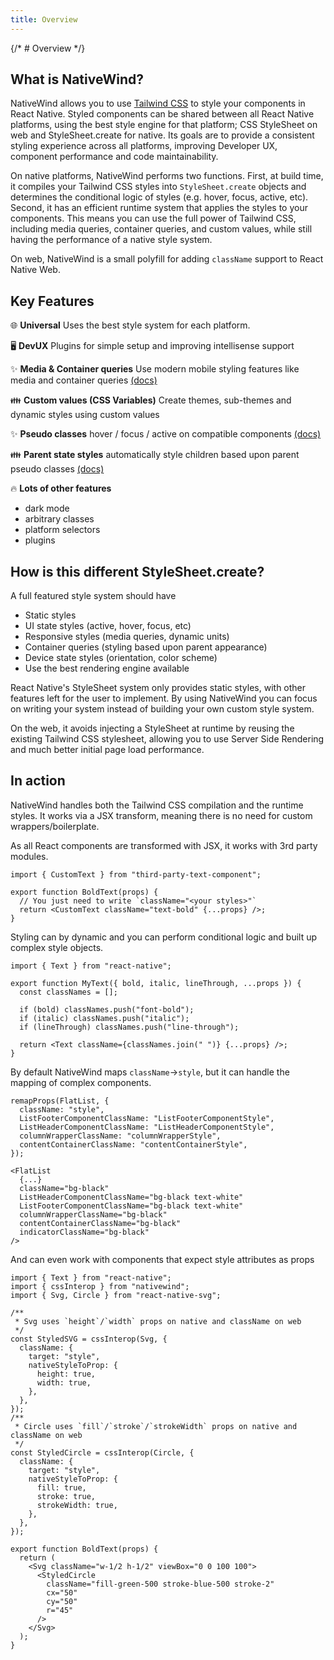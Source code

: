 ```yaml
---
title: Overview
---
```


{/* # Overview */}

## What is NativeWind?

NativeWind allows you to use [Tailwind CSS](https://tailwindcss.com) to style your components in React Native. Styled components can be shared between all React Native platforms, using the best style engine for that platform; CSS StyleSheet on web and StyleSheet.create for native. Its goals are to provide a consistent styling experience across all platforms, improving Developer UX, component performance and code maintainability.

On native platforms, NativeWind performs two functions. First, at build time, it compiles your Tailwind CSS styles into `StyleSheet.create` objects and determines the conditional logic of styles (e.g. hover, focus, active, etc). Second, it has an efficient runtime system that applies the styles to your components. This means you can use the full power of Tailwind CSS, including media queries, container queries, and custom values, while still having the performance of a native style system.

On web, NativeWind is a small polyfill for adding `className` support to React Native Web.

## Key Features

🌐 **Universal** Uses the best style system for each platform.

🖥️ **DevUX** Plugins for simple setup and improving intellisense support

✨ **Media & Container queries** Use modern mobile styling features like media and container queries [(docs)](../core-concepts/states#hover-focus-and-active)

👪 **Custom values (CSS Variables)** Create themes, sub-themes and dynamic styles using custom values

✨ **Pseudo classes** hover / focus / active on compatible components [(docs)](../core-concepts/states#hover-focus-and-active)

👪 **Parent state styles** automatically style children based upon parent pseudo classes [(docs)](../core-concepts/states#hover-focus-and-active#styling-based-on-parent-state)

🔥 **Lots of other features**

- dark mode
- arbitrary classes
- platform selectors
- plugins

## How is this different StyleSheet.create?

A full featured style system should have

- Static styles
- UI state styles (active, hover, focus, etc)
- Responsive styles (media queries, dynamic units)
- Container queries (styling based upon parent appearance)
- Device state styles (orientation, color scheme)
- Use the best rendering engine available

React Native's StyleSheet system only provides static styles, with other features left for the user to implement. By using NativeWind you can focus on writing your system instead of building your own custom style system.

On the web, it avoids injecting a StyleSheet at runtime by reusing the existing Tailwind CSS stylesheet, allowing you to use Server Side Rendering and much better initial page load performance.

## In action

NativeWind handles both the Tailwind CSS compilation and the runtime styles. It works via a JSX transform, meaning there is no need for custom wrappers/boilerplate.

As all React components are transformed with JSX, it works with 3rd party modules.

```tsx
import { CustomText } from "third-party-text-component";

export function BoldText(props) {
  // You just need to write `className="<your styles>"`
  return <CustomText className="text-bold" {...props} />;
}
```

Styling can by dynamic and you can perform conditional logic and built up complex style objects.

```tsx
import { Text } from "react-native";

export function MyText({ bold, italic, lineThrough, ...props }) {
  const classNames = [];

  if (bold) classNames.push("font-bold");
  if (italic) classNames.push("italic");
  if (lineThrough) classNames.push("line-through");

  return <Text className={classNames.join(" ")} {...props} />;
}
```

By default NativeWind maps `className`->`style`, but it can handle the mapping of complex components.

```tsx
remapProps(FlatList, {
  className: "style",
  ListFooterComponentClassName: "ListFooterComponentStyle",
  ListHeaderComponentClassName: "ListHeaderComponentStyle",
  columnWrapperClassName: "columnWrapperStyle",
  contentContainerClassName: "contentContainerStyle",
});

<FlatList
  {...}
  className="bg-black"
  ListHeaderComponentClassName="bg-black text-white"
  ListFooterComponentClassName="bg-black text-white"
  columnWrapperClassName="bg-black"
  contentContainerClassName="bg-black"
  indicatorClassName="bg-black"
/>
```

And can even work with components that expect style attributes as props

```tsx
import { Text } from "react-native";
import { cssInterop } from "nativewind";
import { Svg, Circle } from "react-native-svg";

/**
 * Svg uses `height`/`width` props on native and className on web
 */
const StyledSVG = cssInterop(Svg, {
  className: {
    target: "style",
    nativeStyleToProp: {
      height: true,
      width: true,
    },
  },
});
/**
 * Circle uses `fill`/`stroke`/`strokeWidth` props on native and className on web
 */
const StyledCircle = cssInterop(Circle, {
  className: {
    target: "style",
    nativeStyleToProp: {
      fill: true,
      stroke: true,
      strokeWidth: true,
    },
  },
});

export function BoldText(props) {
  return (
    <Svg className="w-1/2 h-1/2" viewBox="0 0 100 100">
      <StyledCircle
        className="fill-green-500 stroke-blue-500 stroke-2"
        cx="50"
        cy="50"
        r="45"
      />
    </Svg>
  );
}
```
